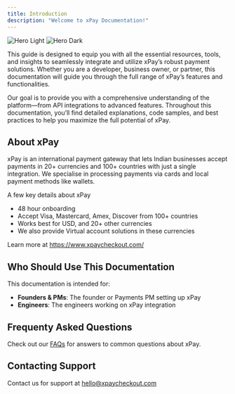 ```yaml
---
title: Introduction
description: "Welcome to xPay Documentation!"
---
```


<Frame>
  <img
    className="block dark:hidden"
    src="/images/xPay_dashboard.png"
    alt="Hero Light"
  />
  <img
    className="hidden dark:block"
    src="/images/xPay_dashboard.png"
    alt="Hero Dark"
  />
</Frame>

This guide is designed to equip you with all the essential resources, tools, and insights to seamlessly integrate and utilize xPay’s robust payment solutions. Whether you are a developer, business owner, or partner, this documentation will guide you through the full range of xPay’s features and functionalities.

Our goal is to provide you with a comprehensive understanding of the platform—from API integrations to advanced features. Throughout this documentation, you’ll find detailed explanations, code samples, and best practices to help you maximize the full potential of xPay.

## About xPay

xPay is an international payment gateway that lets Indian businesses accept payments in 20+ currencies and 100+ countries with just a single integration. We specialise in processing payments via cards and local payment methods like wallets.

A few key details about xPay

- 48 hour onboarding
- Accept Visa, Mastercard, Amex, Discover from 100+ countries
- Works best for USD, and 20+ other currencies
- We also provide Virtual account solutions in these currencies

Learn more at https://www.xpaycheckout.com/

## Who Should Use This Documentation

This documentation is intended for:

- **Founders & PMs**: The founder or Payments PM setting up xPay
- **Engineers**: The engineers working on xPay integration

## Frequenty Asked Questions

Check out our [FAQs](/help/faq) for answers to common questions about xPay.

## Contacting Support

Contact us for support at hello@xpaycheckout.com
